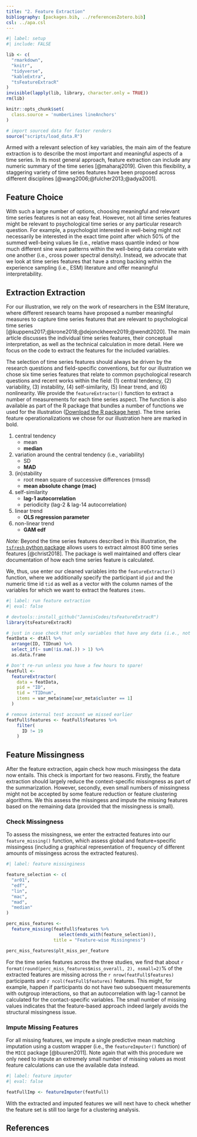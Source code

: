 ```yaml
---
title: "2. Feature Extraction"
bibliography: [packages.bib, ../referencesZotero.bib]
csl: ../apa.csl
---
```



```r
#| label: setup
#| include: FALSE

lib <- c(
  "rmarkdown",
  "knitr",
  "tidyverse",
  "kableExtra",
  "tsFeatureExtracR"
)
invisible(lapply(lib, library, character.only = TRUE))
rm(lib)

knitr::opts_chunk$set(
  class.source = 'numberLines lineAnchors'
)

# import sourced data for faster renders
source("scripts/load_data.R")
```

Armed with a relevant selection of key variables, the main aim of the feature extraction is to describe the most important and meaningful aspects of a time series. In its most general approach, feature extraction can include any numeric summary of the time series [@maharaj2019]. Given this flexibility, a staggering variety of time series features have been proposed across different disciplines [@wang2006;@fulcher2013;@adya2001].

## Feature Choice

With such a large number of options, choosing meaningful and relevant time series features is not an easy feat. However, not all time series features might be relevant to psychological time series or any particular research question. For example, a psychologist interested in well-being might not necessarily be interested in the exact time point after which 50% of the summed well-being values lie (i.e., relative mass quantile index) or how much different sine wave patterns within the well-being data correlate with one another (i.e., cross power spectral density). Instead, we advocate that we look at time series features that have a strong backing within the experience sampling (i.e., ESM) literature and offer meaningful interpretability.

## Extraction Extraction

For our illustration, we rely on the work of researchers in the ESM literature, where different research teams have proposed a number meaningful measures to capture time series features that are relevant to psychological time series [@kuppens2017;@krone2018;@dejonckheere2019;@wendt2020]. The main article discusses the individual time series features, their conceptual interpretation, as well as the technical calculation in more detail. Here we focus on the code to extract the features for the included variables. 

The selection of time series features should always be driven by the research questions and field-specific conventions, but for our illustration we chose six time series features that relate to common psychological research questions and recent works within the field: (1) central tendency, (2) variability, (3) instability, (4) self-similarity, (5) linear trend, and (6) nonlinearity. We provide the `featureExtractor()` function to extract a number of measurements for each time series aspect. The function is also available as part of the R package that bundles a number of functions we used for the illustration ([Download the R package here](https://github.com/JannisCodes/tsFeatureExtracR/archive/refs/tags/v.0.1.0.tar.gz)). The time series feature operationalizations we chose for our illustration here are marked in bold.

1. central tendency
    + mean
    + **median**
2. variation around the central tendency (i.e., variability)
    + SD
    + **MAD**
3. (in)stability
    + root mean square of successive differences (rmssd)
    + **mean absolute change (mac)**
4. self-similarity
    + **lag-1 autocorrelation**
    + periodicity (lag-2 & lag-14 autocorrelation)
5. linear trend
    + **OLS regression parameter**
6. non-linear trend
    + **GAM edf**

_Note:_ Beyond the time series features described in this illustration, the [`tsfresh` python package](https://tsfresh.readthedocs.io/en/latest/) allows users to extract almost 800 time series features [@christ2018]. The package is well maintained and offers clear documentation of how each time series feature is calculated.

We, thus, use enter our cleaned variables into the `featureExtractor()` function, where we additionally specify the participant id `pid` and the numeric time id `tid` as well as a vector with the column names of the variables for which we want to extract the features `items`.

```r
#| label: run feature extraction
#| eval: false

# devtools::install_github("JannisCodes/tsFeatureExtracR")
library(tsFeatureExtracR)

# just in case check that only variables that have any data (i.e., not all NA)
featData <- dtAll %>%
  arrange(ID, TIDnum) %>%
  select_if(~ sum(!is.na(.)) > 1) %>% 
  as.data.frame

# Don't re-run unless you have a few hours to spare!
featFull <-
  featureExtractor(
    data = featData,
    pid = "ID",
    tid = "TIDnum",
    items = var_meta$name[var_meta$cluster == 1]
  )

# remove internal test account we missed earlier
featFull$features <- featFull$features %>%
    filter(
      ID != 19
    )

```

## Feature Missingness

After the feature extraction, again check how much missingess the data now entails. This check is important for two reasons. Firstly, the feature extraction should largely reduce the context-specific missingness as part of the summarization. However, secondly, even small numbers of missingness might not be accepted by some feature reduction or feature clustering algorithms. We this assess the missingess and impute the missing features based on the remaining data (provided that the missingness is small).

### Check Missingness

To assess the missingness, we enter the extracted features into our `feature_missing()` function, which assess global and feature=specific missingess (including a graphical representation of frequency of different amounts of missingess across the extracted features). 

```r
#| label: feature missinginess

feature_selection <- c(
  "ar01",
  "edf",
  "lin",
  "mac",
  "mad",
  "median"
)

perc_miss_features <-
  feature_missing(featFull$features %>% 
                    select(ends_with(feature_selection)), 
                  title = "Feature-wise Missingness")

perc_miss_features$plt_miss_per_feature
```

For the time series features across the three studies, we find that about `r format(round(perc_miss_features$miss_overall, 2), nsmall=2)`% of the extracted features are missing across the `r nrow(featFull$features)` participants and `r ncol(featFull$features)` features. This might, for example, happen if participants do not have two subsequent measurements with outgroup interactions, so that an autocorrelation with lag-1 cannot be calculated for the contact-specific variables. The small number of missing values indicates that the feature-based approach indeed largely avoids the structural missingness issue. 

### Impute Missing Features

For all missing features, we impute a single predictive mean matching imputation using a custom wrapper (i.e., the `featureImputer()` function) of the `MICE` package [@buuren2011]. Note again that with this procedure we only need to impute an extremely small number of missing values as most feature calculations can use the available data instead.

```r
#| label: feature imputer
#| eval: false

featFullImp <- featureImputer(featFull)
```

With the extracted and imputed features we will next have to check whether the feature set is still too large for a clustering analysis.


## References

::: {#refs}
:::
